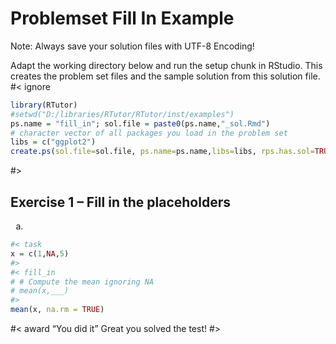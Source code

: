 # Problemset Fill In Example

Note: Always save your solution files with UTF-8 Encoding!

Adapt the working directory below and run the setup chunk in RStudio. This creates the problem set files and the sample solution from this solution file.
#< ignore
```r
library(RTutor)
#setwd("D:/libraries/RTutor/RTutor/inst/examples")
ps.name = "fill_in"; sol.file = paste0(ps.name,"_sol.Rmd")
# character vector of all packages you load in the problem set
libs = c("ggplot2") 
create.ps(sol.file=sol.file, ps.name=ps.name,libs=libs, rps.has.sol=TRUE, addons="quiz")
```
#>

## Exercise 1 -- Fill in the placeholders

a) 

```r
#< task
x = c(1,NA,5)
#>
#< fill_in
# # Compute the mean ignoring NA
# mean(x,___)
#>
mean(x, na.rm = TRUE) 
```

#< award "You did it"
Great you solved the test!
#>